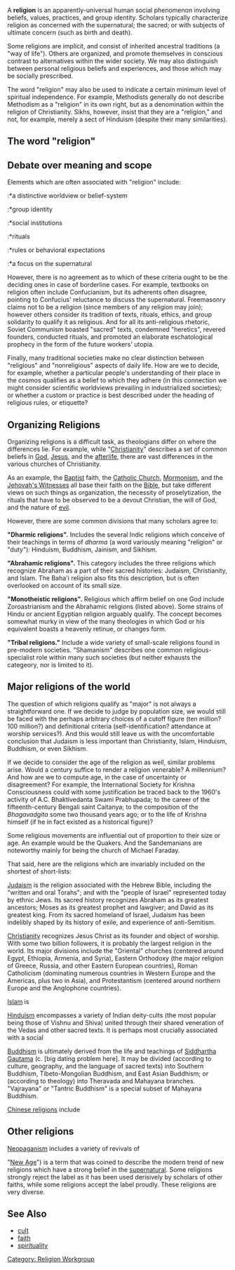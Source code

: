 A <b>religion</b> is an apparently-universal human social phenomenon involving beliefs, values, practices, and group identity. Scholars typically characterize religion as concerned with the supernatural; the sacred; or with subjects of ultimate concern (such as birth and death).

Some religions are implicit, and consist of inherited ancestral traditions (a "way of life"). Others are organized, and promote themselves in conscious contrast to alternatives within the wider society. We may also distinguish between personal religious beliefs and experiences, and those which may be socially prescribed.

The word "religion" may also be used to indicate a certain minimum level of spiritual independence. For example, Methodists generally do not describe Methodism as a "religion" in its own right, but as a denomination within the religion of Christianity.  Sikhs, however, insist that they are a "religion," and not, for example, merely a sect of Hinduism (despite their many similarities). 

==The word "religion"==

==Debate over meaning and scope==

Elements which are often associated with "religion" include: 

:*a distinctive worldview or belief-system
:*group identity
:*social institutions
:*rituals
:*rules or behavioral expectations
:*a focus on the supernatural

However, there is no agreement as to which of these criteria ought to be the deciding ones in case of borderline cases. For example, textbooks on religion often include Confucianism, but its adherents often disagree, pointing to Confucius' reluctance to discuss the supernatural. Freemasonry claims not to be a religion (since members of any religion may join); however others consider its tradition of texts, rituals, ethics, and group solidarity to qualify it as religious. And for all its anti-religious rhetoric, Soviet Communism boasted "sacred" texts, condemned "heretics", revered founders, conducted rituals, and promoted an elaborate eschatological prophecy in the form of the future workers' utopia. 

Finally, many traditional societies make no clear distinction between "religious" and "nonreligious" aspects of daily life. How are we to decide, for example, whether a particular people's understanding of their place in the cosmos qualifies as a belief to which they adhere (in this connection we might consider scientific worldviews prevailing in industrialized societies); or whether a custom or practice is best described under the heading of religious rules, or etiquette? 

== Organizing Religions ==

Organizing religions is a difficult task, as theologians differ on where the differences lie.  For example, while "[[Christianity]]" describes a set of common beliefs in [[God]], [[Jesus]], and the [[afterlife]], there are vast differences in the various churches of Christianity.

As an example, the [[Baptist]] faith, the [[Catholic Church]], [[Mormonism]], and the [[Jehovah's Witnesses]] all base their faith on the [[Bible]], but take different views on such things as organization, the necessity of proselytization, the rituals that have to be observed to be a devout Christian, the will of God, and the nature of [[evil]].

However, there are some common divisions that many scholars agree to:

'''"Dharmic religions".''' Includes the several Indic religions which conceive of their teachings in terms of ''dharma'' (a word variously meaning "religion" or "duty"): Hinduism, Buddhism, Jainism, and Sikhism.

'''"Abrahamic religions".''' This category includes the three religions which recognize Abraham as a part of their sacred histories: Judaism, Christianity, and Islam. The Baha'i religion also fits this description, but is often overlooked on account of its small size.

'''"Monotheistic religions".''' Religious which affirm belief on one God include Zoroastrianism and the Abrahamic religions (listed above). Some strains of Hindu or ancient Egyptian religion arguably qualify. The concept becomes somewhat murky in view of the many theologies in which God or his equivalent boasts a heavenly retinue, or changes form.

'''"Tribal religions."''' Include a wide variety of small-scale religions found in pre-modern societies. "Shamanism" describes one common religious-specialist role within many such societies (but neither exhausts the categeory, nor is limited to it).

== Major religions of the world ==

The question of which religions qualify as "major" is not always a straightforward one. If we decide to judge by population size, we would still be faced with the perhaps arbitrary choices of a cutoff figure (ten million? 100 million?) and definitional criteria (self-identification? attendance at worship services?). And this would still leave us with the uncomfortable conclusion that Judaism is less important than Christianity, Islam, Hinduism, Buddhism, or even Sikhism. 

If we decide to consider the age of the religion as well, similar problems arise. Would a century suffice to render a religion venerable? A millennium? And how are we to compute age, in the case of uncertainty or disagreement? For example, the International Society for Krishna Consciousness could with some justification be traced back to the 1960's activity of A.C. Bhaktivedanta Swami Prabhupada; to the career of the fifteenth-century Bengali saint Caitanya; to the composition of the ''Bhagavadgita'' some two thousand years ago; or to the life of Krishna himself (if he in fact existed as a historical figure)?

Some religious movements are influential out of proportion to their size or age. An example would be the Quakers. And the Sandemanians are noteworthy mainly for being the church of Michael Faraday.

That said, here are the religions which are invariably included on the shortest of short-lists:

[[Judaism]] is the religion associated with the Hebrew Bible, including the "written and oral Torahs"; and with the "people of Israel" represented today by ethnic Jews. Its sacred history recognizes Abraham as its greatest ancestors; Moses as its greatest prophet and lawgiver; and David as its greatest king. From its sacred homeland of Israel, Judaism has been indelibly shaped by its history of exile, and experience of anti-Semitism. 

[[Christianity]] recognizes Jesus Christ as its founder and object of worship. With some two billion followers, it is probably the largest religion in the world. Its major divisions include the "Oriental" churches (centered around Egypt, Ethiopia, Armenia, and Syria), Eastern Orthodoxy (the major religion of Greece, Russia, and other Eastern European countries), Roman Catholicism (dominating numerous countries in Western Europe and the Americas, plus two in Asia), and Protestantism (centered around northern Europe and the Anglophone countries).


[[Islam]] is 

[[Hinduism]] encompasses a variety of Indian deity-cults (the most popular being those of Vishnu and Shiva) united through their shared veneration of the Vedas and other sacred texts. It is perhaps most crucially associated with a social

[[Buddhism]] is ultimately derived from the life and teachings of [[Siddhartha Gautama]] (c. [big dating problem here]. It may be divided (according to culture, geography, and the language of sacred texts) into Southern Buddhism, Tibeto-Mongolian Buddhism, and East Asian Buddhism; or (according to theology) into Theravada and Mahayana branches. "Vajrayana" or "Tantric Buddhism" is a special subset of Mahayana Buddhism.

[[Chinese religions]] include

==Other religions==

[[Neopaganism]] includes a variety of revivals of 


"[[New Age]]") is a term that was coined to describe the modern trend of new religions which have a strong belief in the [[supernatural]].  Some religions strongly reject the label as it has been used derisively by scholars of other faiths, while some religions accept the label proudly.  These religions are very diverse.

== See Also ==

* [[cult]]
* [[faith]]
* [[spirituality]]

[[Category:  Religion Workgroup]]
